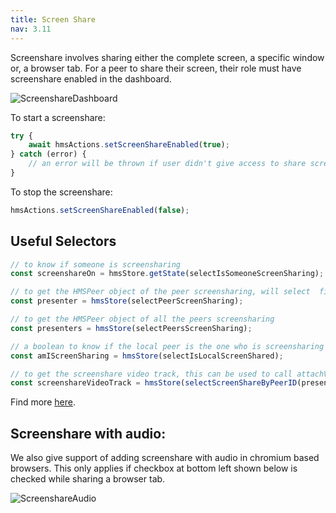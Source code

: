 ```yaml
---
title: Screen Share
nav: 3.11
---
```


Screenshare involves sharing either the complete screen, a specific window or, a browser tab.
For a peer to share their screen, their role must have screenshare enabled in the dashboard.

![ScreenshareDashboard](/docs/v2/screenshare-dashboard.png)

To start a screenshare:

```js
try {
    await hmsActions.setScreenShareEnabled(true);
} catch (error) {
    // an error will be thrown if user didn't give access to share screen
}
```

To stop the screenshare:

```js
hmsActions.setScreenShareEnabled(false);
```

## Useful Selectors

```js
// to know if someone is screensharing
const screenshareOn = hmsStore.getState(selectIsSomeoneScreenSharing);

// to get the HMSPeer object of the peer screensharing, will select  first if multiple screenshares
const presenter = hmsStore(selectPeerScreenSharing);

// to get the HMSPeer object of all the peers screensharing
const presenters = hmsStore(selectPeersScreenSharing);

// a boolean to know if the local peer is the one who is screensharing
const amIScreenSharing = hmsStore(selectIsLocalScreenShared);

// to get the screenshare video track, this can be used to call attachVideo for rendering
const screenshareVideoTrack = hmsStore(selectScreenShareByPeerID(presenter.id));
```

Find more [here](/api-reference/javascript/v2/home/content#functions).

## Screenshare with audio:

We also give support of adding screenshare with audio in chromium based browsers. This only applies if checkbox at bottom left
shown below is checked while sharing a browser tab.

![ScreenshareAudio](/docs/v2/screenshare-audio.png)
